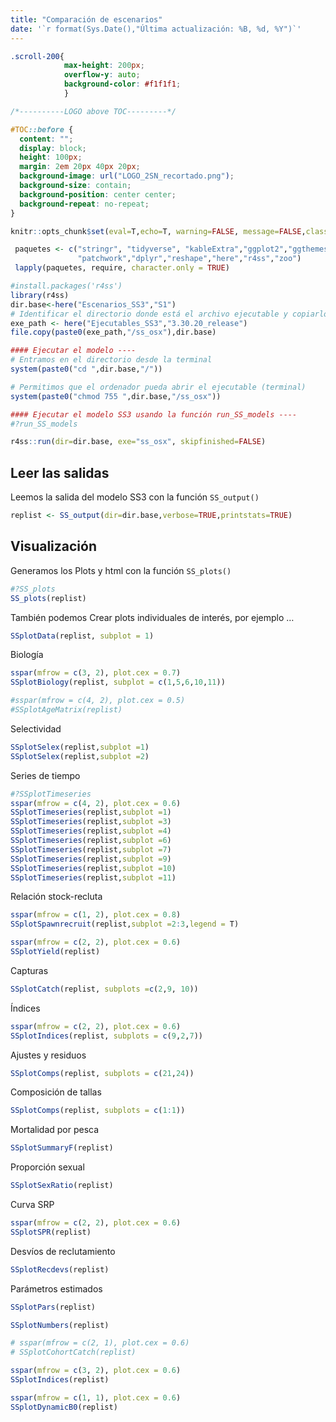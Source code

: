 ```yaml
---
title: "Comparación de escenarios"
date: '`r format(Sys.Date(),"Última actualización: %B, %d, %Y")`'
---
```




```css


.scroll-200{
            max-height: 200px; 
            overflow-y: auto; 
            background-color: #f1f1f1;
            }
```



```css

/*----------LOGO above TOC---------*/

#TOC::before {
  content: "";
  display: block;
  height: 100px;
  margin: 2em 20px 40px 20px;
  background-image: url("LOGO_2SN_recortado.png");
  background-size: contain;
  background-position: center center;
  background-repeat: no-repeat;
}

```



```r
knitr::opts_chunk$set(eval=T,echo=T, warning=FALSE, message=FALSE,class.output="scroll-200",fig.align = "center")
```


```r
 paquetes <- c("stringr", "tidyverse", "kableExtra","ggplot2","ggthemes",
               "patchwork","dplyr","reshape","here","r4ss","zoo")
 lapply(paquetes, require, character.only = TRUE)
```

```r
#install.packages('r4ss')
library(r4ss)
dir.base<-here("Escenarios_SS3","S1")
# Identificar el directorio donde está el archivo ejecutable y copiarlo
exe_path <- here("Ejecutables_SS3","3.30.20_release")
file.copy(paste0(exe_path,"/ss_osx"),dir.base)

```

```r
#### Ejecutar el modelo ----
# Entramos en el directorio desde la terminal
system(paste0("cd ",dir.base,"/"))

# Permitimos que el ordenador pueda abrir el ejecutable (terminal)
system(paste0("chmod 755 ",dir.base,"/ss_osx"))

#### Ejecutar el modelo SS3 usando la función run_SS_models ----
#?run_SS_models

r4ss::run(dir=dir.base, exe="ss_osx", skipfinished=FALSE)
```


## Leer las salidas

Leemos la salida del modelo SS3  con la función `SS_output()`
```r
replist <- SS_output(dir=dir.base,verbose=TRUE,printstats=TRUE)

```



## Visualización 

Generamos los Plots y html con la función `SS_plots()`

```r
#?SS_plots
SS_plots(replist)

```



También podemos Crear plots individuales de interés, por ejemplo ...


```r
SSplotData(replist, subplot = 1)
```



Biología
```r
sspar(mfrow = c(3, 2), plot.cex = 0.7)
SSplotBiology(replist, subplot = c(1,5,6,10,11))
```


```r
#sspar(mfrow = c(4, 2), plot.cex = 0.5)
#SSplotAgeMatrix(replist)
```



 Selectividad
```r
SSplotSelex(replist,subplot =1)
SSplotSelex(replist,subplot =2)
```


 Series de tiempo
```r
#?SSplotTimeseries
sspar(mfrow = c(4, 2), plot.cex = 0.6)
SSplotTimeseries(replist,subplot =1)
SSplotTimeseries(replist,subplot =3)
SSplotTimeseries(replist,subplot =4)
SSplotTimeseries(replist,subplot =6)
SSplotTimeseries(replist,subplot =7)
SSplotTimeseries(replist,subplot =9)
SSplotTimeseries(replist,subplot =10)
SSplotTimeseries(replist,subplot =11)
```


 Relación stock-recluta
```r
sspar(mfrow = c(1, 2), plot.cex = 0.8)
SSplotSpawnrecruit(replist,subplot =2:3,legend = T)
```



```r
sspar(mfrow = c(2, 2), plot.cex = 0.6)
SSplotYield(replist)
```

 Capturas
```r
SSplotCatch(replist, subplots =c(2,9, 10))
```



 Índices
```r
sspar(mfrow = c(2, 2), plot.cex = 0.6)
SSplotIndices(replist, subplots = c(9,2,7))
```


 Ajustes y residuos
```r

SSplotComps(replist, subplots = c(21,24))
```

 Composición de tallas
```r
SSplotComps(replist, subplots = c(1:1))
```

 Mortalidad por pesca
```r
SSplotSummaryF(replist)
```

 Proporción sexual
```r
SSplotSexRatio(replist)
```

 Curva SRP
```r
sspar(mfrow = c(2, 2), plot.cex = 0.6)
SSplotSPR(replist)
```


 Desvíos de reclutamiento
```r
SSplotRecdevs(replist)
```

Parámetros estimados
```r
SSplotPars(replist)

SSplotNumbers(replist)

# sspar(mfrow = c(2, 1), plot.cex = 0.6)
# SSplotCohortCatch(replist)

sspar(mfrow = c(3, 2), plot.cex = 0.6)
SSplotIndices(replist)

sspar(mfrow = c(1, 1), plot.cex = 0.6)
SSplotDynamicB0(replist)
```




